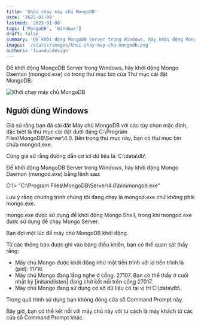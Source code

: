 ```yaml
---
title: 'Khởi chạy máy chủ MongoDB'
date: '2022-01-09'
lastmod: '2023-01-08'
tags: ['MongoDB', 'Windows']
draft: false
summary: 'Để khởi động MongoDB Server trong Windows, hãy khởi động Mongo Daemon (mongod.exe) có trong thư mục bin của Thư mục cài đặt MongoDB.'
images: '/static/images/khoi-chay-may-chu-mongodb.png'
authors: 'tuanducdesign'
---
```


Để khởi động MongoDB Server trong Windows, hãy khởi động Mongo Daemon (mongod.exe) có trong thư mục bin của Thư mục cài đặt MongoDB.

![Khởi chạy máy chủ MongoDB](/static/images/khoi-chay-may-chu-mongodb.png)

## Người dùng Windows

Giả sử rằng bạn đã cài đặt Máy chủ MongoDB với các tùy chọn mặc định, đặc biệt là thư mục cài đặt dưới dạng C:\\Program Files\\MongoDB\\Server\\4.0. Bên trong thư mục này, bạn có thư mục bin chứa mongod.exe.

Cũng giả sử rằng đường dẫn cơ sở dữ liệu là: C:\\data\\db\\

Để khởi động MongoDB Server trong Windows, hãy khởi động Mongo Daemon (mongod.exe) bằng lệnh sau:

C:\\> "C:\\Program Files\\MongoDB\\Server\\4.0\\bin\\mongod.exe"

Lưu ý rằng chương trình chúng tôi đang chạy là mongod.exe chứ không phải mongo.exe.

mongo.exe được sử dụng để khởi động Mongo Shell, trong khi mongod.exe được sử dụng để chạy Mongo Server.

Bạn đợi một lúc để máy chủ MongoDB khởi động.

Từ các thông báo được ghi vào bảng điều khiển, bạn có thể quan sát thấy rằng:

- Máy chủ Mongo được khởi động như một tiến trình với id tiến trình là (pid): 11716.
- Máy chủ Mongo đang lắng nghe ở cổng: 27107. Bạn có thể thấy ở cuối nhật ký \[initandlisten\] đang chờ kết nối trên cổng 27017.
- Máy chủ Mongo đang sử dụng cơ sở dữ liệu có tại vị trí C:\\data\\db\\.

Trong quá trình sử dụng bạn không đóng cửa sổ Command Prompt này.

Bây giờ, bạn có thể kết nối với máy chủ này với tư cách là máy khách từ các cửa sổ Command Prompt khác.
